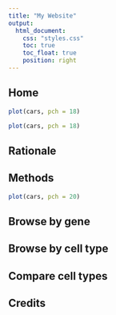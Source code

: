 ```yaml
---
title: "My Website"
output:
  html_document:
    css: "styles.css"
    toc: true
    toc_float: true
    position: right
---
```

<style type="text/css">
#TOC {
  color: purple; 
  position: fixed;
}
</style>
Home
--------
```r
plot(cars, pch = 18)
```
```r
plot(cars, pch = 18)
```


Rationale
--------
Methods
--------
```r
plot(cars, pch = 20)
```

Browse by gene
--------
Browse by cell type
--------
Compare cell types
--------
Credits
--------



